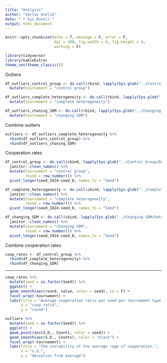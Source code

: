 ```yaml
---
title: "Analysis"
author: "Václav Ocelík"
date: "`r Sys.Date()`"
output: html_document
---
```


<style type="text/css">
.main-container {
  max-width: 1200px;
  margin-left: auto;
  margin-right: auto;
}
h1.title {
  font-size: 38px;
  text-align: center;
}
h4.author { /* Header 4 - and the author and data headers use this too  */
  font-size: 18px;
  text-align: center;
}
h4.date { /* Header 4 - and the author and data headers use this too  */
  font-size: 18px;
  text-align: center;
</style>

```r
knitr::opts_chunk$set(echo = T, message = F, error = F,
                      dpi = 300, fig.width = 6, fig.height = 4,
                      warning = F)
```

<body>

```r
library(tidyverse)
library(kableExtra)
theme_set(theme_classic())
```

Outliers
```r
df_outliers_control_group <- do.call(rbind, lapply(Sys.glob("../Control Group/Data/outliers/*.csv"), read_csv)) %>% 
  mutate(tournament = "control group")

df_outliers_complete_heterogeneity <- do.call(rbind, lapply(Sys.glob("../Complete Heterogeneity/Data/outliers/*.csv"), read_csv)) %>%
  mutate(tournament = "complete heterogeneity")

df_outliers_chaning_SDM <- do.call(rbind, lapply(Sys.glob("../Changing SDM/Data/outliers/*.csv"), read_csv)) %>%
  mutate(tournament = "changing SDM")
```

Combine outliers

```r
outliers <- df_outliers_complete_heterogeneity %>%
  rbind(df_outliers_control_group) %>%
  rbind(df_outliers_chaning_SDM)
```

Cooperation rates

```r
df_control_group <- do.call(cbind, lapply(Sys.glob("../Control Group/Data/*.csv"), read_csv)) %>%
  janitor::clean_names() %>%
  mutate(tournament = "control group",
         round = row_number()) %>%
  pivot_longer(seed_1024:seed_8, names_to = "Seed") 

df_complete_heterogeneity <- do.call(cbind, lapply(Sys.glob("../Complete Heterogeneity/Data/*.csv"), read_csv)) %>%
  janitor::clean_names() %>%
  mutate(tournament = "complete heterogeneity",
         round = row_number()) %>%
  pivot_longer(seed_1024:seed_8, names_to = "Seed")

df_changing_SDM <- do.call(cbind, lapply(Sys.glob("../Changing SDM/Data/*.csv"), read_csv)) %>%
  janitor::clean_names() %>%
  mutate(tournament = "changing SDM",
         round = row_number()) %>%
  pivot_longer(seed_1024:seed_8, names_to = "Seed")
```

Combine cooperation rates
```r
coop_rates <- df_control_group %>%
  rbind(df_complete_heterogeneity) %>%
  rbind(df_changing_SDM)
```

---

```r
coop_rates %>%
  mutate(seed = as.factor(Seed)) %>%
  ggplot() +
  geom_smooth(aes(round, value, color = seed), se = F) +
  facet_wrap(~tournament) +
  labs(title = "Average cooperation ratio per seed per tournament type.",
       x = "coop ratio",
       y = "round") 
```


```r
outliers %>%
  mutate(seed = as.factor(Seed)) %>%
  ggplot() +
  geom_point(aes(S.D., Counts, color = seed)) +
  geom_smooth(aes(S.D., Counts), color = "black") +
  facet_wrap(~tournament) +
  labs(title = "The instability of the average rage of cooperation.",
       x = "s.d.",
       y = "deviation from average") 
```



</body>
